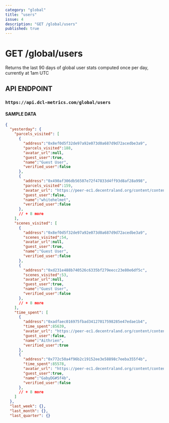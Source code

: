 ```yaml
---
category: "global"
title: "users"
issue: 4
description: "GET /global/users"
published: true
---
```


# GET /global/users

Returns the last 90 days of global user stats computed once per day, currently at 1am UTC

## API ENDPOINT

### `https://api.dcl-metrics.com/global/users`

#### SAMPLE DATA

```json
{
  "yesterday": {
    "parcels_visited": [
      {
        "address":"0x8ef0d5f32de97a92e073d0a687d9d72acedbe3a9",
        "parcels_visited":188,
        "avatar_url":null,
        "guest_user":true,
        "name":"Guest User",
        "verified_user":false
      },
      {
        "address":"0x490af306db56507e72f47833d4ff93d8af28a998",
        "parcels_visited":159,
        "avatar_url": "https://peer-ec1.decentraland.org/content/contents/bafkreifvfrap3hdoqjhab2zaykkw3rldxoijnebsepab7phihruw2lo5cq",
        "guest_user":false,
        "name":"whitehelmet",
        "verified_user":false
      },
      // + 8 more
    ],
    "scenes_visited": [
      {
        "address":"0x8ef0d5f32de97a92e073d0a687d9d72acedbe3a9",
        "scenes_visited":54,
        "avatar_url":null,
        "guest_user":true,
        "name":"Guest User",
        "verified_user":false
      },
      {
        "address":"0xd231e488b740526c6335bf279eecc23e80e6df5c",
        "scenes_visited":53,
        "avatar_url":null,
        "guest_user":true,
        "name":"Guest User",
        "verified_user":false
      },
      // + 8 more
    ],
    "time_spent": [
      {
        "address":"0xadfaec016975fbad34127017598285e47edae1b4",
        "time_spent":85639,
        "avatar_url": "https://peer-ec1.decentraland.org/content/contents/bafkreidjl2pgteakcowhvssimvhjn32st3mf6uy6ckkhpjbnpmyhzxxswm",
        "guest_user":false,
        "name":"Aithrien",
        "verified_user":true
      },
      {
        "address":"0x772c50a4f96b2c19152ee3e58898c7eeba355f4b",
        "time_spent":85578,
        "avatar_url": "https://peer-ec1.decentraland.org/content/contents/bafkreihl6hld46duzcjutbabn66suvrib27e5eg2adc3uqnonbwjy246rm",
        "guest_user":true,
        "name":"GabyDG#5f4b",
        "verified_user":false
      },
      // + 8 more
    ]
  },
  "last_week": {},
  "last_month": {},
  "last_quarter": {}
```
